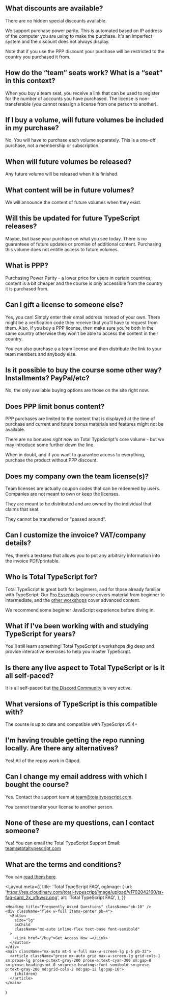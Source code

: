 
<div>

## What discounts are available?

There are no hidden special discounts available.

We support purchase power parity. This is automated based on IP address of the computer you are using to make the purchase. It's an imperfect system and the discount does not always display.

Note that if you use the PPP discount your purchase will be restricted to the country you purchased it from.

</div>
<div>

## How do the “team” seats work? What is a “seat” in this context?

When you buy a team seat, you receive a link that can be used to register for the number of accounts you have purchased. The license is non-transferable (you cannot reassign a license from one person to another).

</div>
<div>

## If I buy a volume, will future volumes be included in my purchase?

No. You will have to purchase each volume separately. This is a one-off purchase, not a membership or subscription.

</div>
<div>

## When will future volumes be released?

Any future volume will be released when it is finished.

</div>
<div>

## What content will be in future volumes?

We will announce the content of future volumes when they exist.

</div>
<div>

## Will this be updated for future TypeScript releases?

Maybe, but base your purchase on what you see today. There is no guaranteee of future updates or promise of additional content. Purchasing this volume does not entitle access to future volumes.

</div>
<div>

## What is PPP?

Purchasing Power Parity - a lower price for users in certain countries; content is a bit cheaper and the course is only accessible from the country it is purchased from.

</div>
<div>

## Can I gift a license to someone else?

Yes, you can! Simply enter their email address instead of your own. There might be a verification code they receive that you’ll have to request from them. Also, if you buy a PPP license, then make sure you’re both in the same country otherwise they won’t be able to access the content in their country.

You can also purchase a a team license and then distribute the link to your team members and anybody else.

</div>
<div>

## Is it possible to buy the course some other way? Installments? PayPal/etc?

No, the only available buying options are those on the site right now.

</div>
<div>

## Does PPP limit bonus content?

PPP purchases are limited to the content that is displayed at the time of purchase and current and future bonus materials and features might not be available.

There are no bonuses _right now_ on Total TypeScript's core volume - but we may introduce some further down the line.

When in doubt, and if you want to guarantee access to everything, purchase the product without PPP discount.

</div>
<div>

## Does my company own the team license(s)?

Team licenses are actually coupon codes that can be redeemed by users. Companies are not meant to own or keep the licenses.

They are meant to be distributed and are owned by the individual that claims that seat.

They cannot be transferred or "passed around".

</div>
<div>

## Can I customize the invoice? VAT/company details?

Yes, there’s a textarea that allows you to put any arbitrary information into the invoice PDF/printable.

</div>
<div>

## Who is Total TypeScript for?

Total TypeScript is great both for beginners, and for those already familiar with TypeScript. Our [Pro Essentials](/workshops/typescript-pro-essentials) course covers material from beginner to intermediate, and the [other workshops](/workshops) cover advanced content.

We recommend some beginner JavaScript experience before diving in.

</div>
<div>

## What if I've been working with and studying TypeScript for years?

You'll still learn something! Total TypeScript's workshops dig deep and provide interactive exercises to help you master TypeScript.

</div>
<div>

## Is there any live aspect to Total TypeScript or is it all self-paced?

It is all self-paced but [the Discord Community](/discord) is very active.

</div>
<div>

## What versions of TypeScript is this compatible with?

The course is up to date and compatible with TypeScript v5.4+

</div>
<div>

## I'm having trouble getting the repo running locally. Are there any alternatives?

Yes! All of the repos work in Gitpod.

</div>
<div>

## Can I change my email address with which I bought the course?

Yes. Contact the support team at [team@totaltypescript.com](mailto:team@totaltypescript.com?subject=Total%20TypeScript:%20Email%20Change%20Request).

You cannot transfer your license to another person.

</div>
<div>

## None of these are my questions, can I contact someone?

Yes! You can email the Total TypeScript Support Email: [team@totaltypescript.com](mailto:team@totaltypescript.com?subject=Total%20TypeScript:%20Email%20Question)

</div>
<div>

## What are the terms and conditions?

You can [read them here](/privacy).

</div>


  <Layout
    meta={{
      title: 'Total TypeScript FAQ',
      ogImage: {
        url: 'https://res.cloudinary.com/total-typescript/image/upload/v1702042160/ts-faq-card_2x_xfkwsz.png',
        alt: 'Total TypeScript FAQ',
      },
    }}
  >
    <Heading title="Frequently Asked Questions" className="pb-10" />
    <div className="flex w-full items-center pb-4">
      <Button
        size="lg"
        asChild
        className="mx-auto inline-flex text-base font-semibold"
      >
        <Link href="/buy">Get Access Now →</Link>
      </Button>
    </div>
    <main className="mx-auto mt-5 w-full max-w-screen-lg p-5 pb-32">
      <article className="prose mx-auto grid max-w-screen-lg grid-cols-1 sm:prose-lg prose-p:text-gray-200 prose-a:text-cyan-300 sm:gap-8 sm:prose-headings:mt-0 sm:prose-headings:font-semibold sm:prose-p:text-gray-200 md:grid-cols-2 md:gap-12 lg:gap-16">
        {children}
      </article>
    </main>
  </Layout>
)
